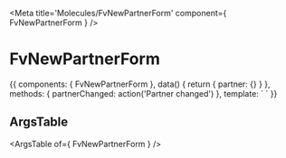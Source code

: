 
<Meta title='Molecules/FvNewPartnerForm' component={ FvNewPartnerForm } />

# FvNewPartnerForm

<Canvas>
<Story name='Common' height='150px'>{{
  components: { FvNewPartnerForm },
  data() {
    return {
      partner: {}
    }
  },
  methods: {
    partnerChanged: action('Partner changed')
  },
  template: `<FvNewPartnerForm
    :partner="partner"
    @partner:changed="partnerChanged"
  >
  </FvNewPartnerForm>`
}}</Story>
</Canvas>

## ArgsTable

<ArgsTable of={ FvNewPartnerForm } />
